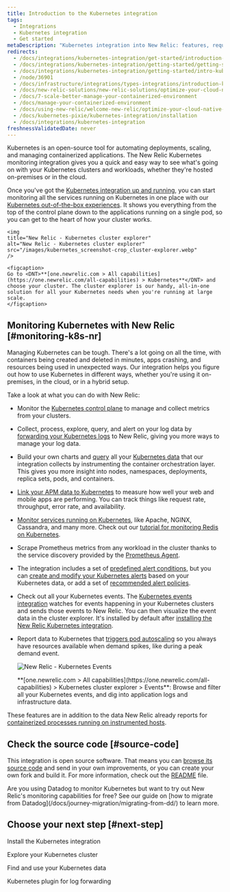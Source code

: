 ```yaml
---
title: Introduction to the Kubernetes integration
tags:
  - Integrations
  - Kubernetes integration
  - Get started
metaDescription: "Kubernetes integration into New Relic: features, requirements, and getting started."
redirects:
  - /docs/integrations/kubernetes-integration/get-started/introduction-kubernetes-integration
  - /docs/integrations/kubernetes-integration/getting-started/getting-started
  - /docs/integrations/kubernetes-integration/getting-started/intro-kubernetes
  - /node/36901
  - /docs/infrastructure/integrations/types-integrations/introduction-kubernetes-integration
  - /docs/new-relic-solutions/new-relic-solutions/optimize-your-cloud-native-environment/manage-your-containerized-environment/
  - /docs/7-scale-better-manage-your-containerized-environment
  - /docs/manage-your-containerized-environment
  - /docs/using-new-relic/welcome-new-relic/optimize-your-cloud-native-environment/manage-your-containerized-environment
  - /docs/kubernetes-pixie/kubernetes-integration/installation
  - /docs/integrations/kubernetes-integration
freshnessValidatedDate: never
---
```


Kubernetes is an open-source tool for automating deployments, scaling, and managing containerized applications. The New Relic Kubernetes monitoring integration gives you a quick and easy way to see what's going on with your Kubernetes clusters and workloads, whether they're hosted on-premises or in the cloud.

Once you've got the [Kubernetes integration up and running](/docs/kubernetes-pixie/kubernetes-integration/installation/kubernetes-integration-install-configure/), you can start monitoring all the services running on Kubernetes in one place with our [Kubernetes out-of-the-box experiences](/docs/integrations/kubernetes-integration/cluster-explorer/kubernetes-cluster-explorer). It shows you everything from the top of the control plane down to the applications running on a single pod, so you can get to the heart of how your cluster works.

    <img
    title="New Relic - Kubernetes cluster explorer"
    alt="New Relic - Kubernetes cluster explorer"
    src="/images/kubernetes_screenshot-crop_cluster-explorer.webp"
    />

    <figcaption>
    Go to <DNT>**[one.newrelic.com > All capabilities](https://one.newrelic.com/all-capabilities) > Kubernetes**</DNT> and choose your cluster. The cluster explorer is our handy, all-in-one solution for all your Kubernetes needs when you're running at large scale.
    </figcaption>
    

## Monitoring Kubernetes with New Relic [#monitoring-k8s-nr]

Managing Kubernetes can be tough. There's a lot going on all the time, with containers being created and deleted in minutes, apps crashing, and resources being used in unexpected ways. Our integration helps you figure out how to use Kubernetes in different ways, whether you're using it on-premises, in the cloud, or in a hybrid setup.

Take a look at what you can do with New Relic:

* Monitor the [Kubernetes control plane](/docs/kubernetes-pixie/kubernetes-integration/advanced-configuration/configure-control-plane-monitoring) to manage and collect metrics from your clusters.

* Collect, process, explore, query, and alert on your log data by [forwarding your Kubernetes logs](/docs/logs/forward-logs/kubernetes-plugin-log-forwarding/) to New Relic, giving you more ways to manage your log data.

* Build your own charts and [query](/docs/using-new-relic/data/understand-data/query-new-relic-data) all your [Kubernetes data](/docs/integrations/kubernetes-integration/understand-use-data/find-use-your-kubernetes-data) that our integration collects by instrumenting the container orchestration layer. This gives you more insight into nodes, namespaces, deployments, replica sets, pods, and containers.

* [Link your APM data to Kubernetes](/docs/integrations/kubernetes-integration/link-your-applications/link-your-applications-kubernetes) to measure how well your web and mobile apps are performing. You can track things like request rate, throughput, error rate, and availability.

* [Monitor services running on Kubernetes](/docs/integrations/kubernetes-integration/link-apps-services/monitor-services-running-kubernetes), like Apache, NGINX, Cassandra, and many more. Check out our [tutorial for monitoring Redis on Kubernetes](/docs/integrations/kubernetes-integration/link-apps-services/tutorial-monitor-redis-running-kubernetes).

* Scrape Prometheus metrics from any workload in the cluster thanks to the service discovery provided by the [Prometheus Agent](/docs/infrastructure/prometheus-integrations/get-started/send-prometheus-metric-data-new-relic/#Agent).

* The integration includes a set of [predefined alert conditions](/docs/kubernetes-pixie/kubernetes-integration/installation/predefined-alert-policy), but you can [create and modify your Kubernetes alerts](/docs/kubernetes-pixie/kubernetes-integration/installation/create-alerts) based on your Kubernetes data, or add a set of [recommended alert policies](/docs/kubernetes-pixie/kubernetes-integration/installation/recommended-alert-policies). 

* Check out all your Kubernetes events. The [Kubernetes events integration](/docs/integrations/kubernetes-integration/kubernetes-events/install-kubernetes-events-integration) watches for events happening in your Kubernetes clusters and sends those events to New Relic. You can then visualize the event data in the cluster explorer. It's installed by default after [installing the New Relic Kubernetes integration](/docs/kubernetes-pixie/kubernetes-integration/installation/kubernetes-integration-install-configure/).

* Report data to Kubernetes that [triggers pod autoscaling](/docs/journey-demand/autoscale-your-infra) so you always have resources available when demand spikes, like during a peak demand event.  


  <img
    title="New Relic - Kubernetes Events"
    alt="New Relic - Kubernetes Events"
    src="/images/kubernetes_screenshot-full_events.gif"
  />

  <figcaption>
    <DNT>**[one.newrelic.com > All capabilities](https://one.newrelic.com/all-capabilities) > Kubernetes cluster explorer > Events**</DNT>: Browse and filter all your Kubernetes events, and dig into application logs and infrastructure data.
  </figcaption>

These features are in addition to the data New Relic already reports for [containerized processes running on instrumented hosts](/docs/infrastructure/new-relic-infrastructure/data-instrumentation/docker-instrumentation-infrastructure).


## Check the source code [#source-code]

This integration is open source software. That means you can [browse its source code](https://github.com/newrelic/nri-kubernetes) and send in your own improvements, or you can create your own fork and build it. For more information, check out the [README](https://github.com/newrelic/nri-kubernetes/blob/main/README.md) file.


<Callout variant="tip">
Are you using Datadog to monitor Kubernetes but want to try out New Relic's monitoring capabilities for free? See our guide on [how to migrate from Datadog](/docs/journey-migration/migrating-from-dd/) to learn more.
</Callout>


## Choose your next step [#next-step]

<DocTiles>

<DocTile path="/docs/kubernetes-pixie/kubernetes-integration/installation/kubernetes-integration-install-configure/">Install the Kubernetes integration</DocTile>

<DocTile path="/docs/kubernetes-pixie/kubernetes-integration/understand-use-data/kubernetes-cluster-explorer/">Explore your Kubernetes cluster</DocTile>

<DocTile path="/docs/kubernetes-pixie/kubernetes-integration/understand-use-data/find-use-your-kubernetes-data/">Find and use your Kubernetes data</DocTile>

<DocTile path="/docs/logs/forward-logs/kubernetes-plugin-log-forwarding/">Kubernetes plugin for log forwarding</DocTile>

</DocTiles>

